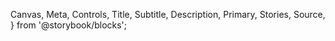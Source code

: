   Canvas,
  Meta,
  Controls,
  Title,
  Subtitle,
  Description,
  Primary,
  Stories,
  Source,
} from '@storybook/blocks';

<Meta of={LiquidProductStories} />

<Title />
<Description />
<Canvas of={LiquidProductStories.Default} />
#### Code Snippet
<Source />
<Controls />

## Modules break down

Given an specifc address (e.g. _100 madison ave, apt 1707, New York, NY_) and a determined upc (e.g. _00619947000020_) the [product method](https://docs.liquidcommerce.co/references/methods/) fetches from the back-end both the products and retailers availables for thar locality and specific product.

```tsx
const { products, retailers } = await client.product({
  upcs: ['00619947000020'],
  loc: {
    address: {
      one: '100 madison ave',
      two: 'apt 1707',
      city: 'New York',
      state: 'NY',
      zip: '10016',
    },
  },
});
```

Thus, the [response](https://docs.liquidcommerce.co/references/methods/product#response-object) that we obtain (_prouducts_ and _retailers_) feeds the modules:

<div
  style={{
    marginTop: '-6rem',
    display: 'flex',
    width: '100%',
    justifyContent: `center`,
    transform: 'scale(0.66)',
  }}
>
  <div>
    <h3>Image Carousel</h3>
    <Canvas of={LiquidImageCarousel.Default} />
  </div>
  <div style={{ maxWidth: '600px', margin: '1rem' }}>
    <h3>Product Info</h3>
    <Canvas of={LiquidProductInfo.Default} />
  </div>
  <div style={{ minWidth: '400px' }}>
    <h3>Store Selector</h3>
    <Canvas of={LiquidStoreSelector.Default} />
  </div>
</div>

### Workflow

<Mermaid>`flowchart TD Start --> Stop`</Mermaid>
